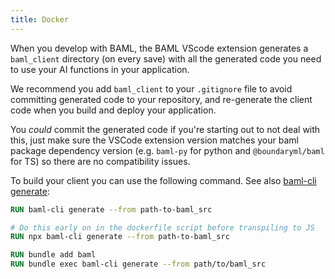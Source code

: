 ```yaml
---
title: Docker
---
```



When you develop with BAML, the BAML VScode extension generates a `baml_client` directory (on every save) with all the generated code you need to use your AI functions in your application.

We recommend you add `baml_client` to your `.gitignore` file to avoid committing generated code to your repository, and re-generate the client code when you build and deploy your application.

You _could_ commit the generated code if you're starting out to not deal with this, just make sure the VSCode extension version matches your baml package dependency version (e.g. `baml-py` for python and `@boundaryml/baml` for TS) so there are no compatibility issues.

To build your client you can use the following command. See also [baml-cli generate](/ref/baml-cli/generate):
  
<CodeBlocks>

```dockerfile python Dockerfile
RUN baml-cli generate --from path-to-baml_src
```

```dockerfile TypeScript Dockerfile
# Do this early on in the dockerfile script before transpiling to JS
RUN npx baml-cli generate --from path-to-baml_src
```

```dockerfile Ruby Dockerfile
RUN bundle add baml
RUN bundle exec baml-cli generate --from path/to/baml_src
```
</CodeBlocks>

